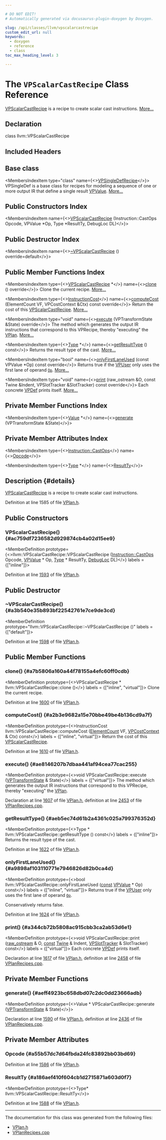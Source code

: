 ```yaml
---

# DO NOT EDIT!
# Automatically generated via docusaurus-plugin-doxygen by Doxygen.

slug: /api/classes/llvm/vpscalarcastrecipe
custom_edit_url: null
keywords:
  - doxygen
  - reference
  - class
toc_max_heading_level: 3

---
```





# The `VPScalarCastRecipe` Class Reference

<DoxygenPage pluginConfig={pluginConfig}>

<a href="/docs/api/classes/llvm/vpscalarcastrecipe">VPScalarCastRecipe</a> is a recipe to create scalar cast instructions. <a href="#details">More...</a>

## Declaration

<CodeBlock>class llvm::VPScalarCastRecipe</CodeBlock>

## Included Headers

<IncludesList>
<IncludesListItem
  filePath="Transforms/Vectorize/VPlan.h"
  permalink="/docs/api/files/lib/lib/transforms/lib/transforms/vectorize/vplan-h"
  isLocal="true" />
</IncludesList>

## Base class

<MembersIndex>

<MembersIndexItem
  type="class"
  name={<><a href="/docs/api/classes/llvm/vpsingledefrecipe">VPSingleDefRecipe</a></>}>
VPSingleDef is a base class for recipes for modeling a sequence of one or more output IR that define a single result <a href="/docs/api/classes/llvm/vpvalue">VPValue</a>. <a href="/docs/api/classes/llvm/vpsingledefrecipe/#details">More...</a>
</MembersIndexItem>

</MembersIndex>

## Public Constructors Index

<MembersIndex>

<MembersIndexItem
  name={<><a href="#ac759df7236582d929874cb4a02d15ee9">VPScalarCastRecipe</a> (Instruction::CastOps Opcode, VPValue &#42;Op, Type &#42;ResultTy, DebugLoc DL)</>}>
</MembersIndexItem>

</MembersIndex>

## Public Destructor Index

<MembersIndex>

<MembersIndexItem
  name={<><a href="#a3b540e35b893bf22542761e7ce9de3cd">~VPScalarCastRecipe</a> () override=default</>}>
</MembersIndexItem>

</MembersIndex>

## Public Member Functions Index

<MembersIndex>

<MembersIndexItem
  type={<><a href="/docs/api/classes/llvm/vpscalarcastrecipe">VPScalarCastRecipe</a> &#42;</>}
  name={<><a href="#a7b5806a160a44f78155a4efc60ff0cdb">clone</a> () override</>}>
Clone the current recipe. <a href="#a7b5806a160a44f78155a4efc60ff0cdb">More...</a>
</MembersIndexItem>

<MembersIndexItem
  type={<><a href="/docs/api/classes/llvm/instructioncost">InstructionCost</a></>}
  name={<><a href="#a2b3e9682a15e70bbe49be4b136cd9a7f">computeCost</a> (ElementCount VF, VPCostContext &amp;Ctx) const override</>}>
Return the cost of this <a href="/docs/api/classes/llvm/vpscalarcastrecipe">VPScalarCastRecipe</a>. <a href="#a2b3e9682a15e70bbe49be4b136cd9a7f">More...</a>
</MembersIndexItem>

<MembersIndexItem
  type="void"
  name={<><a href="#ae8146207b7dbaa441af94cea77cac255">execute</a> (VPTransformState &amp;State) override</>}>
The method which generates the output IR instructions that correspond to this VPRecipe, thereby &quot;executing&quot; the <a href="/docs/api/classes/llvm/vplan">VPlan</a>. <a href="#ae8146207b7dbaa441af94cea77cac255">More...</a>
</MembersIndexItem>

<MembersIndexItem
  type={<><a href="/docs/api/classes/llvm/type">Type</a> &#42;</>}
  name={<><a href="#aeb5ec74d61b2a4361c025a799376352d">getResultType</a> () const</>}>
Returns the result type of the cast. <a href="#aeb5ec74d61b2a4361c025a799376352d">More...</a>
</MembersIndexItem>

<MembersIndexItem
  type="bool"
  name={<><a href="#a9898af103110771e7946826d82b0ca4d">onlyFirstLaneUsed</a> (const VPValue &#42;Op) const override</>}>
Returns true if the <a href="/docs/api/classes/llvm/vpuser">VPUser</a> only uses the first lane of operand <code><a href="/docs/api/namespaces/llvm/#ab471937b9a227e70c7fe8bd9604014d6">Op</a></code>. <a href="#a9898af103110771e7946826d82b0ca4d">More...</a>
</MembersIndexItem>

<MembersIndexItem
  type="void"
  name={<><a href="#a344cb72b5808ac915cbb3ca2ab53d6e1">print</a> (raw&#95;ostream &amp;O, const Twine &amp;Indent, VPSlotTracker &amp;SlotTracker) const override</>}>
Each concrete <a href="/docs/api/classes/llvm/vpdef">VPDef</a> prints itself. <a href="#a344cb72b5808ac915cbb3ca2ab53d6e1">More...</a>
</MembersIndexItem>

</MembersIndex>

## Private Member Functions Index

<MembersIndex>

<MembersIndexItem
  type={<><a href="/docs/api/classes/llvm/value">Value</a> &#42;</>}
  name={<><a href="#aeff4923bc658dbd07c2dc0dd23666adb">generate</a> (VPTransformState &amp;State)</>}>
</MembersIndexItem>

</MembersIndex>

## Private Member Attributes Index

<MembersIndex>

<MembersIndexItem
  type={<><a href="/docs/api/classes/llvm/instruction/#afa0b2fa29ba074f2b6ec9ac11163f2d9">Instruction::CastOps</a></>}
  name={<><a href="#a55b57dc7d64fbda24fc83892bb03bd69">Opcode</a></>}>
</MembersIndexItem>

<MembersIndexItem
  type={<><a href="/docs/api/classes/llvm/type">Type</a> &#42;</>}
  name={<><a href="#a186aef410f604cb1d2715871a603d0f7">ResultTy</a></>}>
</MembersIndexItem>

</MembersIndex>

## Description {#details}

<a href="/docs/api/classes/llvm/vpscalarcastrecipe">VPScalarCastRecipe</a> is a recipe to create scalar cast instructions.

Definition at line 1585 of file <a href="/docs/api/files/lib/lib/transforms/lib/transforms/vectorize/vplan-h">VPlan.h</a>.

<SectionDefinition>

## Public Constructors

### VPScalarCastRecipe() {#ac759df7236582d929874cb4a02d15ee9}

<MemberDefinition
  prototype={<>llvm::VPScalarCastRecipe::VPScalarCastRecipe (<a href="/docs/api/classes/llvm/instruction/#afa0b2fa29ba074f2b6ec9ac11163f2d9">Instruction::CastOps</a> Opcode, <a href="/docs/api/classes/llvm/vpvalue">VPValue</a> &#42; Op, <a href="/docs/api/classes/llvm/type">Type</a> &#42; ResultTy, <a href="/docs/api/classes/llvm/debugloc">DebugLoc</a> DL)</>}
  labels = {["inline"]}>

Definition at line <a href="/docs/api/files/lib/lib/transforms/lib/transforms/vectorize/vplan-h/#l01593">1593</a> of file <a href="/docs/api/files/lib/lib/transforms/lib/transforms/vectorize/vplan-h">VPlan.h</a>.
</MemberDefinition>

</SectionDefinition>

<SectionDefinition>

## Public Destructor

### ~VPScalarCastRecipe() {#a3b540e35b893bf22542761e7ce9de3cd}

<MemberDefinition
  prototype="llvm::VPScalarCastRecipe::~VPScalarCastRecipe ()"
  labels = {["default"]}>

Definition at line <a href="/docs/api/files/lib/lib/transforms/lib/transforms/vectorize/vplan-h/#l01598">1598</a> of file <a href="/docs/api/files/lib/lib/transforms/lib/transforms/vectorize/vplan-h">VPlan.h</a>.
</MemberDefinition>

</SectionDefinition>

<SectionDefinition>

## Public Member Functions

### clone() {#a7b5806a160a44f78155a4efc60ff0cdb}

<MemberDefinition
  prototype={<>VPScalarCastRecipe &#42; llvm::VPScalarCastRecipe::clone ()</>}
  labels = {["inline", "virtual"]}>
Clone the current recipe.

Definition at line <a href="/docs/api/files/lib/lib/transforms/lib/transforms/vectorize/vplan-h/#l01600">1600</a> of file <a href="/docs/api/files/lib/lib/transforms/lib/transforms/vectorize/vplan-h">VPlan.h</a>.
</MemberDefinition>

### computeCost() {#a2b3e9682a15e70bbe49be4b136cd9a7f}

<MemberDefinition
  prototype={<>InstructionCost llvm::VPScalarCastRecipe::computeCost (<a href="/docs/api/classes/llvm/elementcount">ElementCount</a> VF, <a href="/docs/api/structs/llvm/vpcostcontext">VPCostContext</a> &amp; Ctx) const</>}
  labels = {["inline", "virtual"]}>
Return the cost of this <a href="/docs/api/classes/llvm/vpscalarcastrecipe">VPScalarCastRecipe</a>.

Definition at line <a href="/docs/api/files/lib/lib/transforms/lib/transforms/vectorize/vplan-h/#l01610">1610</a> of file <a href="/docs/api/files/lib/lib/transforms/lib/transforms/vectorize/vplan-h">VPlan.h</a>.
</MemberDefinition>

### execute() {#ae8146207b7dbaa441af94cea77cac255}

<MemberDefinition
  prototype={<>void VPScalarCastRecipe::execute (<a href="/docs/api/structs/llvm/vptransformstate">VPTransformState</a> &amp; State)</>}
  labels = {["virtual"]}>
The method which generates the output IR instructions that correspond to this VPRecipe, thereby &quot;executing&quot; the <a href="/docs/api/classes/llvm/vplan">VPlan</a>.

Declaration at line <a href="/docs/api/files/lib/lib/transforms/lib/transforms/vectorize/vplan-h/#l01607">1607</a> of file <a href="/docs/api/files/lib/lib/transforms/lib/transforms/vectorize/vplan-h">VPlan.h</a>, definition at line <a href="/docs/api/files/lib/lib/transforms/lib/transforms/vectorize/vplanrecipes-cpp/#l02453">2453</a> of file <a href="/docs/api/files/lib/lib/transforms/lib/transforms/vectorize/vplanrecipes-cpp">VPlanRecipes.cpp</a>.
</MemberDefinition>

### getResultType() {#aeb5ec74d61b2a4361c025a799376352d}

<MemberDefinition
  prototype={<>Type &#42; llvm::VPScalarCastRecipe::getResultType () const</>}
  labels = {["inline"]}>
Returns the result type of the cast.

Definition at line <a href="/docs/api/files/lib/lib/transforms/lib/transforms/vectorize/vplan-h/#l01622">1622</a> of file <a href="/docs/api/files/lib/lib/transforms/lib/transforms/vectorize/vplan-h">VPlan.h</a>.
</MemberDefinition>

### onlyFirstLaneUsed() {#a9898af103110771e7946826d82b0ca4d}

<MemberDefinition
  prototype={<>bool llvm::VPScalarCastRecipe::onlyFirstLaneUsed (<a href="/docs/api/files/lib/lib/target/lib/target/aarch64/aarch64promoteconstant-cpp/#a90f8350fecae261c25be85d38b451bff">const</a> <a href="/docs/api/classes/llvm/vpvalue">VPValue</a> &#42; Op) const</>}
  labels = {["inline", "virtual"]}>
Returns true if the <a href="/docs/api/classes/llvm/vpuser">VPUser</a> only uses the first lane of operand <code><a href="/docs/api/namespaces/llvm/#ab471937b9a227e70c7fe8bd9604014d6">Op</a></code>.

Conservatively returns false.

Definition at line <a href="/docs/api/files/lib/lib/transforms/lib/transforms/vectorize/vplan-h/#l01624">1624</a> of file <a href="/docs/api/files/lib/lib/transforms/lib/transforms/vectorize/vplan-h">VPlan.h</a>.
</MemberDefinition>

### print() {#a344cb72b5808ac915cbb3ca2ab53d6e1}

<MemberDefinition
  prototype={<>void VPScalarCastRecipe::print (<a href="/docs/api/classes/llvm/raw-ostream">raw&#95;ostream</a> &amp; O, <a href="/docs/api/files/lib/lib/target/lib/target/aarch64/aarch64promoteconstant-cpp/#a90f8350fecae261c25be85d38b451bff">const</a> <a href="/docs/api/classes/llvm/twine">Twine</a> &amp; Indent, <a href="/docs/api/classes/llvm/vpslottracker">VPSlotTracker</a> &amp; SlotTracker) const</>}
  labels = {["virtual"]}>
Each concrete <a href="/docs/api/classes/llvm/vpdef">VPDef</a> prints itself.

Declaration at line <a href="/docs/api/files/lib/lib/transforms/lib/transforms/vectorize/vplan-h/#l01617">1617</a> of file <a href="/docs/api/files/lib/lib/transforms/lib/transforms/vectorize/vplan-h">VPlan.h</a>, definition at line <a href="/docs/api/files/lib/lib/transforms/lib/transforms/vectorize/vplanrecipes-cpp/#l02458">2458</a> of file <a href="/docs/api/files/lib/lib/transforms/lib/transforms/vectorize/vplanrecipes-cpp">VPlanRecipes.cpp</a>.
</MemberDefinition>

</SectionDefinition>

<SectionDefinition>

## Private Member Functions

### generate() {#aeff4923bc658dbd07c2dc0dd23666adb}

<MemberDefinition
  prototype={<>Value &#42; VPScalarCastRecipe::generate (<a href="/docs/api/structs/llvm/vptransformstate">VPTransformState</a> &amp; State)</>}>

Declaration at line <a href="/docs/api/files/lib/lib/transforms/lib/transforms/vectorize/vplan-h/#l01590">1590</a> of file <a href="/docs/api/files/lib/lib/transforms/lib/transforms/vectorize/vplan-h">VPlan.h</a>, definition at line <a href="/docs/api/files/lib/lib/transforms/lib/transforms/vectorize/vplanrecipes-cpp/#l02436">2436</a> of file <a href="/docs/api/files/lib/lib/transforms/lib/transforms/vectorize/vplanrecipes-cpp">VPlanRecipes.cpp</a>.
</MemberDefinition>

</SectionDefinition>

<SectionDefinition>

## Private Member Attributes

### Opcode {#a55b57dc7d64fbda24fc83892bb03bd69}

<MemberDefinition
  prototype="Instruction::CastOps llvm::VPScalarCastRecipe::Opcode">

Definition at line <a href="/docs/api/files/lib/lib/transforms/lib/transforms/vectorize/vplan-h/#l01586">1586</a> of file <a href="/docs/api/files/lib/lib/transforms/lib/transforms/vectorize/vplan-h">VPlan.h</a>.
</MemberDefinition>

### ResultTy {#a186aef410f604cb1d2715871a603d0f7}

<MemberDefinition
  prototype={<>Type&#42; llvm::VPScalarCastRecipe::ResultTy</>}>

Definition at line <a href="/docs/api/files/lib/lib/transforms/lib/transforms/vectorize/vplan-h/#l01588">1588</a> of file <a href="/docs/api/files/lib/lib/transforms/lib/transforms/vectorize/vplan-h">VPlan.h</a>.
</MemberDefinition>

</SectionDefinition>

<hr/>

The documentation for this class was generated from the following files:

<ul>
<li><a href="/docs/api/files/lib/lib/transforms/lib/transforms/vectorize/vplan-h">VPlan.h</a></li>
<li><a href="/docs/api/files/lib/lib/transforms/lib/transforms/vectorize/vplanrecipes-cpp">VPlanRecipes.cpp</a></li>
</ul>

</DoxygenPage>
